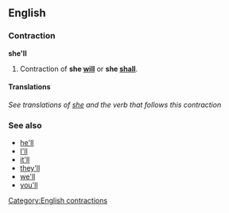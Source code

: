 ==English==
===Contraction===
'''she'll'''

#Contraction of '''she [[will]]''' or '''she [[shall]]'''.

====Translations====
''See translations of [[she]] and the verb that follows this contraction''

===See also===
*[[he'll]]
*[[I'll]]
*[[it'll]]
*[[they'll]]
*[[we'll]]
*[[you'll]]

[[Category:English contractions]]
